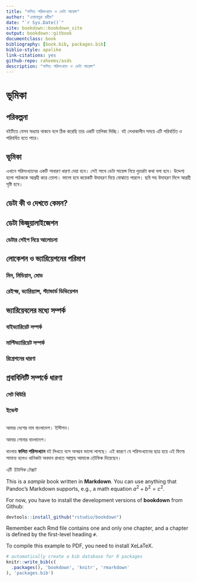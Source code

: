 ```yaml
---
title: "ফলিত পরিসংখ‍‍্যান ও ডেটা সায়েন্স"
author: "এনায়েতুর রহীম"
date: "`r Sys.Date()`"
site: bookdown::bookdown_site
output: bookdown::gitbook
documentclass: book
bibliography: [book.bib, packages.bib]
biblio-style: apalike
link-citations: yes
github-repo: raheems/asds
description: "ফলিত পরিসংখ‍‍্যান ও ডেটা সায়েন্স"
---
```



# ভূমিকা {#Introduction}

## পরিকল্পনা

বইটিতে যেসব অধ্যায় থাকবে বলে ঠিক করেছি তার একটি তালিকা দিচ্ছি। বই লেখাকালীন সময়ে এটি পরিবর্তিত ও পরিবর্ধিত হতে পারে।

## ভূমিকা

এখানে পরিসংখ‍্যানের একটি সাধারণ ধারণা দেয়া হবে। সেই সাথে ডেটা সায়েন্স নিয়ে দুচারটা কথা বলা হবে। উদ্দেশ‍্য হলো পাঠককে আগ্রহী করে তোলা। ভালো হবে কয়েকটি উদাহরণ দিয়ে বোঝাতে পারলে। ছবি সহ উদাহরণ দিলে আগ্রহী সৃষ্টি হবে।

## ডেটা কী ও দেখতে কেমন?


## ডেটা ভিজুয়ালাইজেশন
### ডেটার শেইপ নিয়ে আলোচনা

## লোকেশন ও  ভ্যারিয়েশনের পরিমাপ
### মিন, মিডিয়ান, মোড
### রেইন্জ, ভ্যারিয়্যান্স, স্ট্যান্ডার্ড ডিভিয়েশন

## ভ্যারিয়েবলের মধ্যে সম্পর্ক
### বাইভ্যারিয়েট সম্পর্ক
### মাল্টিভ্যারিয়েট সম্পর্ক
### রিগ্রেশনের ধারণা

## প্রবাবিলিটি সম্পর্কে ধারণা
### সেট থিউরি
### ইভেন্ট

## 

আমার দেশের নাম বাংলাদেশ। ইস্টিশন।

আমার সোনার বাংলাদেশ।

বাংলায় __ফলিত পরিসংখ্যান__ বই লিখতে বসে অসম্ভব ভালো লাগছে। এই কারণে যে পরিসংখ্যানের ছাত্র হয়ে এই ফিল্ডে সামান্য হলেও খানিকটা অবদান রাখতে আল্লাহ আমাকে তৌফিক দিয়েছেন। 

এটি *ইটালিক টেক্সট* 

This is a _sample_ book written in **Markdown**. You can use anything that Pandoc's Markdown supports, e.g., a math equation $a^2 + b^2 = c^2$.

For now, you have to install the development versions of **bookdown** from Github:

```r
devtools::install_github("rstudio/bookdown")
```

Remember each Rmd file contains one and only one chapter, and a chapter is defined by the first-level heading `#`.

To compile this example to PDF, you need to install XeLaTeX.

```r
# automatically create a bib database for R packages
knitr::write_bib(c(
  .packages(), 'bookdown', 'knitr', 'rmarkdown'
), 'packages.bib')
```
